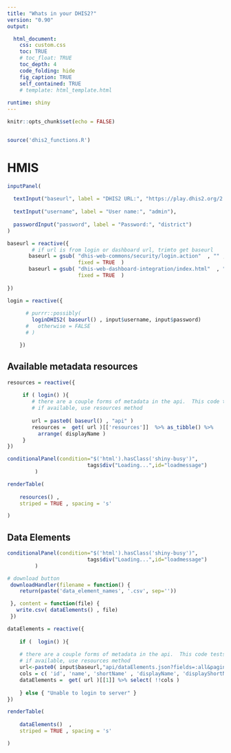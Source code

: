 ```yaml
---
title: "Whats in your DHIS2?"
version: "0.90"
output: 

  html_document:
    css: custom.css
    toc: TRUE
    # toc_float: TRUE
    toc_depth: 4
    code_folding: hide
    fig_caption: TRUE
    self_contained: TRUE
    # template: html_template.html 
    
runtime: shiny
---
```


```r
knitr::opts_chunk$set(echo = FALSE)


source('dhis2_functions.R')


```

# HMIS  


```r
inputPanel(
    
  textInput("baseurl", label = "DHIS2 URL:", "https://play.dhis2.org/2.28/" ),
  
  textInput("username", label = "User name:", "admin"),
  
  passwordInput("password", label = "Password:", "district")
)

baseurl = reactive({
        # if url is from login or dashboard url, trimto get baseurl
       baseurl = gsub( "dhis-web-commons/security/login.action"  , "" , input$baseurl , 
                       fixed = TRUE  ) 
       baseurl = gsub( "dhis-web-dashboard-integration/index.html"  , "" , baseurl , 
                       fixed = TRUE  ) 
       
})

login = reactive({ 
    
      # purrr::possibly(
        loginDHIS2( baseurl() , input$username, input$password) 
      #   otherwise = FALSE
      # )

    })

```

##  Available metadata resources 

```r
resources = reactive({
 
     if ( login() ){
        # there are a couple forms of metadata in the api.  This code tests the format, then gets metadata
        # if available, use resources method
       
        url = paste0( baseurl() , "api" )
        resources =  get( url )[['resources']]  %>% as_tibble() %>%
          arrange( displayName )
     }
}) 

conditionalPanel(condition="$('html').hasClass('shiny-busy')",
                          tags$div("Loading...",id="loadmessage")
         ) 

renderTable( 
    
    resources() ,
    striped = TRUE , spacing = 's' 

)
```

## Data Elements 

```r

conditionalPanel(condition="$('html').hasClass('shiny-busy')",
                          tags$div("Loading...",id="loadmessage")
         ) 

# download button
 downloadHandler(filename = function() { 
    return(paste('data_element_names', '.csv', sep=''))

 }, content = function(file) {
   write.csv( dataElements() , file)
 })

dataElements = reactive({
        
    if (  login() ){
    
    # there are a couple forms of metadata in the api.  This code tests the format, then gets metadata
    # if available, use resources method
    url<-paste0( input$baseurl,"api/dataElements.json?fields=:all&paging=false")
    cols = c( 'id', 'name', 'shortName' , 'displayName', 'displayShortName' , 'categoryCombo'  )
    dataElements =  get( url )[[1]] %>% select( !!cols ) 
    
    } else { "Unable to login to server" }
}) 

renderTable( 
    
    dataElements()  ,
    striped = TRUE , spacing = 's' 

)
```
